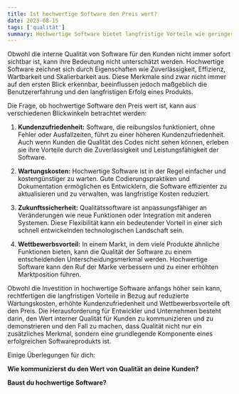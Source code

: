 ```yaml
---
title: Ist hochwertige Software den Preis wert?
date: 2023-08-15
tags: ['qualität']
summary: Hochwertige Software bietet langfristige Vorteile wie geringere Wartungskosten, verbesserte Kundenzufriedenheit und Wettbewerbsvorteile, obwohl sie für Kunden nicht sofort sichtbar ist. Diese Vorteile rechtfertigen die anfängliche Investition und unterstreichen den Wert der Priorisierung interner Qualität in der Softwareentwicklung.
---
```


Obwohl die interne Qualität von Software für den Kunden nicht immer sofort sichtbar ist, 
kann ihre Bedeutung nicht unterschätzt werden. Hochwertige Software zeichnet sich durch Eigenschaften wie 
Zuverlässigkeit, Effizienz, Wartbarkeit und Skalierbarkeit aus. Diese Merkmale sind zwar nicht immer auf den 
ersten Blick erkennbar, beeinflussen jedoch maßgeblich die Benutzererfahrung und den langfristigen Erfolg eines Produkts.

Die Frage, ob hochwertige Software den Preis wert ist, kann aus verschiedenen Blickwinkeln betrachtet werden:

1. **Kundenzufriedenheit:** Software, die reibungslos funktioniert, ohne Fehler oder Ausfallzeiten, führt zu einer höheren Kundenzufriedenheit. 
Auch wenn Kunden die Qualität des Codes nicht sehen können, erleben sie ihre Vorteile durch die Zuverlässigkeit und Leistungsfähigkeit der Software.

2. **Wartungskosten:** Hochwertige Software ist in der Regel einfacher und kostengünstiger zu warten. 
Gute Codierungspraktiken und Dokumentation ermöglichen es Entwicklern, die Software effizienter zu aktualisieren und zu verwalten, was langfristige Kosten reduziert.

3. **Zukunftssicherheit:** Qualitätssoftware ist anpassungsfähiger an Veränderungen wie neue Funktionen oder Integration mit anderen Systemen. 
Diese Flexibilität kann ein bedeutender Vorteil in einer sich schnell entwickelnden technologischen Landschaft sein.

4. **Wettbewerbsvorteil:** In einem Markt, in dem viele Produkte ähnliche Funktionen bieten, kann die Qualität der Software zu einem entscheidenden Unterscheidungsmerkmal werden. Hochwertige Software kann den Ruf der Marke verbessern und zu einer erhöhten Marktposition führen.

Obwohl die Investition in hochwertige Software anfangs höher sein kann, rechtfertigen die langfristigen Vorteile in Bezug auf reduzierte Wartungskosten, erhöhte Kundenzufriedenheit und Wettbewerbsvorteile oft den Preis. 
Die Herausforderung für Entwickler und Unternehmen besteht darin, den Wert interner Qualität für Kunden zu kommunizieren und zu demonstrieren und den Fall zu machen, dass Qualität nicht nur ein zusätzliches Merkmal, sondern eine grundlegende Komponente eines erfolgreichen Softwareprodukts ist.

Einige Überlegungen für dich:

 **Wie kommunizierst du den Wert von Qualität an deine Kunden?**

 **Baust du hochwertige Software?**
